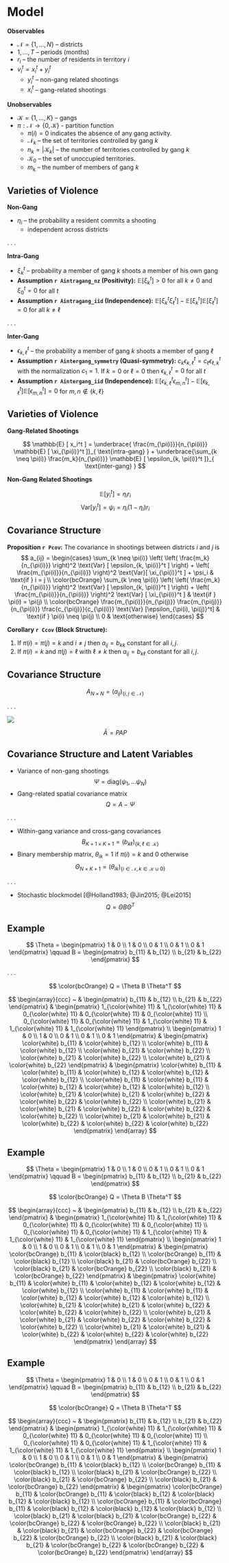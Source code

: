 # Model {id="model"}

<div class="fragment">

**Observables**

- $\mathcal{N} = \left\{1, ..., N \right\}$ -- districts
- $1, ..., T$ -- periods (months)
- $r_i$ -- the number of residents in territory $i$
- $v_i^t = x_i^t + y_i^t$
  - $y_i^t$ -- non-gang related shootings
  - $x_i^t$ -- gang-related shootings 

</div>
<div class="fragment">

**Unobservables**

- $\mathcal{K} = \left\{1, ..., K \right\}$ -- gangs
- $\pi : \mathcal{N} \rightarrow \left\{ 0, \mathcal{K} \right\}$ - partition function
  + $\pi(i) = 0$ indicates the absence of any gang activity. 
  + $\mathcal{N}_k$ -- the set of territories controlled by gang $k$ 
  + $n_k = | \mathcal{K}_k |$ -- the number of territories controlled by gang $k$
  + $\mathcal{K}_0$ -- the set of unoccupied territories. 
  + $m_k$ -- the number of members of gang $k$

</div>

## Varieties of Violence

**Non-Gang**

- $\eta_i$ -- the probability a resident commits a shooting 
  + independent across districts

. . .

**Intra-Gang**

- $\xi_k^t$ -- probability a member of gang $k$ shoots a member of his own gang
- **Assumption `r Aintragang_nz` (Positivity):** $\mathbb{E} [ \xi_k^t ] > 0$ for all $k \neq 0$ and $\xi_0^t = 0$ for all $t$
- **Assumption `r Aintragang_iid` (Independence):** $\mathbb{E} [ \xi_k^t \xi_{\ell}^t ] - \mathbb{E} [ \xi_k^t ] \mathbb{E}[ \xi_{\ell}^t ] = 0$ for all $k \neq \ell$

. . .

**Inter-Gang**

- $\epsilon_{k, \ell}^t$ -- the probability a member of gang $k$ shoots a member of gang $\ell$
- **Assumption `r Aintergang_symmetry` (Quasi-symmetry):** $c_{k} \epsilon_{k, \ell}^t = c_{\ell} \epsilon_{\ell, k}^{t}$ with the normalization $c_1 = 1$. If $k = 0$ or $\ell = 0$ then $\epsilon_{k, \ell}^t = 0$ for all $t$
- **Assumption `r Aintergang_iid` (Independence):** $\mathbb{E} [ \epsilon_{k, \ell}^t \epsilon_{m, n}^t ] - \mathbb{E} [ \epsilon_{k, \ell}^t ] \mathbb{E} [ \epsilon_{m, n}^t ] = 0$ for $m, n \notin \left\{ k, \ell \right\}$

## Varieties of Violence

**Gang-Related Shootings**

$$
\mathbb{E} [ x_i^t ] = \underbrace{ \frac{m_{\pi(i)}}{n_{\pi(i)}} \mathbb{E} [ \xi_{\pi(i)}^t ]}_{ \text{intra-gang} } + \underbrace{\sum_{k \neq \pi(i)} \frac{m_k}{n_{\pi(i)}}  \mathbb{E} [ \epsilon_{k, \pi(i)}^t ]}_{ \text{inter-gang} }
$$

**Non-Gang Related Shootings**

$$
\mathbb{E} [y_i^t] = \eta_i r_i
$$
$$
\text{Var} [ y_i^t ] = \psi_i = \eta_i (1 - \eta_i) r_i
$$

## Covariance Structure

**Proposition `r Pcov`:** The covariance in shootings between districts $i$ and $j$ is
$$
a_{ij} = \begin{cases} \sum_{k \neq \pi(i)} \left( 
\left( \frac{m_k}{n_{\pi(i)}} \right)^2 \text{Var} [  \epsilon_{k, \pi(i)}^t ] \right) +  \left( \frac{m_{\pi(i)}}{n_{\pi(i)}} \right)^2 \text{Var}[ \xi_{\pi(i)}^t ] + \psi_i & \text{if } i = j \\
\color{bcOrange} \sum_{k \neq \pi(i)} \left( 
\left( \frac{m_k}{n_{\pi(i)}} \right)^2 \text{Var} [ \epsilon_{k, \pi(i)}^t ] \right) +  \left( \frac{m_{\pi(i)}}{n_{\pi(i)}} \right)^2 \text{Var} [ \xi_{\pi(i)}^t ] & \text{if } \pi(i) = \pi(j) \\
\color{bcOrange} \frac{m_{\pi(i)}}{n_{\pi(j)}} \frac{m_{\pi(j)}}{n_{\pi(i)}} \frac{c_{\pi(j)}}{c_{\pi(i)}} \text{Var} [\epsilon_{\pi(i), \pi(j)}^t] & \text{if } \pi(i) \neq \pi(j) \\
0 & \text{otherwise}
\end{cases}
$$

**Corollary `r Ccov` (Block Structure):** 

1. If $\pi(i) = \pi(j) = k$ and $i \neq j$ then $a_{ij} = b_{kk}$ constant for all $i, j$.
2. If $\pi(i) = k$ and $\pi(j) = \ell$ with $\ell \neq k$ then $a_{ij} = b_{k \ell}$ constant for all $i, j$.

## Covariance Structure

$$
A_{N \times N} = (a_{ij})_{ \left\{ i,j \in \mathcal{N} \right\} }
$$

. . . 

![](05_figs/cartoons/block_mat.png)

$$
\bar{A} = P A P
$$

## Covariance Structure and Latent Variables

- Variance of non-gang shootings
$$
\Psi = \text{diag}(\psi_1, \dots \psi_N)
$$
- Gang-related spatial covariance matrix
$$
Q = A - \Psi
$$

. . .

- Within-gang variance and cross-gang covariances
$$
B_{K + 1 \times K + 1} = (b_{k \ell})_{ \left\{ k, \ell \in \mathcal{K} \right\} }
$$ 
- Binary membership matrix, $\theta_{ik} = 1$ if $\pi(i) = k$ and $0$ otherwise
$$
\Theta_{N \times K + 1} = (\theta_{ik})_{\left\{ i \in \mathcal{N}, k \in \mathcal{K} \cup 0 \right\} }
$$

. . .

- Stochastic blockmodel [@Holland1983; @Jin2015; @Lei2015]
$$
Q = \Theta B \Theta^T
$$

## Example

$$
\Theta = \begin{pmatrix}
1 & 0 \\
1 & 0 \\
0 & 1 \\
0 & 1 \\
0 & 1
\end{pmatrix}
\qquad
B = \begin{pmatrix}
b_{11} & b_{12} \\
b_{21} & b_{22}
\end{pmatrix}
$$

. . . 

$$
\color{bcOrange} Q = \Theta B \Theta^T
$$

$$
\begin{array}{ccc}
~ & 
\begin{pmatrix}
b_{11} & b_{12} \\
b_{21} & b_{22}
\end{pmatrix} & 
\begin{pmatrix}
1_{\color{white} 11} & 1_{\color{white} 11} & 0_{\color{white} 11} & 0_{\color{white} 11} & 0_{\color{white} 11} \\
0_{\color{white} 11} & 0_{\color{white} 11} & 1_{\color{white} 11} & 1_{\color{white} 11} & 1_{\color{white} 11} 
\end{pmatrix} \\
\begin{pmatrix}
1 & 0 \\
1 & 0 \\
0 & 1 \\
0 & 1 \\
0 & 1
\end{pmatrix} &
\begin{pmatrix}
\color{white} b_{11} & \color{white} b_{12} \\
\color{white} b_{11} & \color{white} b_{12} \\
\color{white} b_{21} & \color{white} b_{22} \\
\color{white} b_{21} & \color{white} b_{22} \\
\color{white} b_{21} & \color{white} b_{22}
\end{pmatrix} &
\begin{pmatrix}
\color{white} b_{11} & \color{white} b_{11} & \color{white} b_{12} & \color{white} b_{12} & \color{white} b_{12} \\
\color{white} b_{11} & \color{white} b_{11} & \color{white} b_{12} & \color{white} b_{12} & \color{white} b_{12} \\
\color{white} b_{21} & \color{white} b_{21} & \color{white} b_{22} & \color{white} b_{22} & \color{white} b_{22} \\
\color{white} b_{21} & \color{white} b_{21} & \color{white} b_{22} & \color{white} b_{22} & \color{white} b_{22} \\
\color{white} b_{21} & \color{white} b_{21} & \color{white} b_{22} & \color{white} b_{22} & \color{white} b_{22}
\end{pmatrix}
\end{array}
$$

## Example

$$
\Theta = \begin{pmatrix}
1 & 0 \\
1 & 0 \\
0 & 1 \\
0 & 1 \\
0 & 1
\end{pmatrix}
\qquad
B = \begin{pmatrix}
b_{11} & b_{12} \\
b_{21} & b_{22}
\end{pmatrix}
$$

$$
\color{bcOrange} Q = \Theta B \Theta^T
$$

$$
\begin{array}{ccc}
~ & 
\begin{pmatrix}
b_{11} & b_{12} \\
b_{21} & b_{22}
\end{pmatrix} & 
\begin{pmatrix}
1_{\color{white} 11} & 1_{\color{white} 11} & 0_{\color{white} 11} & 0_{\color{white} 11} & 0_{\color{white} 11} \\
0_{\color{white} 11} & 0_{\color{white} 11} & 1_{\color{white} 11} & 1_{\color{white} 11} & 1_{\color{white} 11} 
\end{pmatrix} \\
\begin{pmatrix}
1 & 0 \\
1 & 0 \\
0 & 1 \\
0 & 1 \\
0 & 1
\end{pmatrix} &
\begin{pmatrix}
\color{bcOrange} b_{11} & \color{black} b_{12} \\
\color{bcOrange} b_{11} & \color{black} b_{12} \\
\color{black} b_{21} & \color{bcOrange} b_{22} \\
\color{black} b_{21} & \color{bcOrange} b_{22} \\
\color{black} b_{21} & \color{bcOrange} b_{22}
\end{pmatrix} &
\begin{pmatrix}
\color{white} b_{11} & \color{white} b_{11} & \color{white} b_{12} & \color{white} b_{12} & \color{white} b_{12} \\
\color{white} b_{11} & \color{white} b_{11} & \color{white} b_{12} & \color{white} b_{12} & \color{white} b_{12} \\
\color{white} b_{21} & \color{white} b_{21} & \color{white} b_{22} & \color{white} b_{22} & \color{white} b_{22} \\
\color{white} b_{21} & \color{white} b_{21} & \color{white} b_{22} & \color{white} b_{22} & \color{white} b_{22} \\
\color{white} b_{21} & \color{white} b_{21} & \color{white} b_{22} & \color{white} b_{22} & \color{white} b_{22}
\end{pmatrix}
\end{array}
$$

## Example

$$
\Theta = \begin{pmatrix}
1 & 0 \\
1 & 0 \\
0 & 1 \\
0 & 1 \\
0 & 1
\end{pmatrix}
\qquad
B = \begin{pmatrix}
b_{11} & b_{12} \\
b_{21} & b_{22}
\end{pmatrix}
$$

$$
\color{bcOrange} Q = \Theta B \Theta^T
$$

$$
\begin{array}{ccc}
~ & 
\begin{pmatrix}
b_{11} & b_{12} \\
b_{21} & b_{22}
\end{pmatrix} & 
\begin{pmatrix}
1_{\color{white} 11} & 1_{\color{white} 11} & 0_{\color{white} 11} & 0_{\color{white} 11} & 0_{\color{white} 11} \\
0_{\color{white} 11} & 0_{\color{white} 11} & 1_{\color{white} 11} & 1_{\color{white} 11} & 1_{\color{white} 11} 
\end{pmatrix} \\
\begin{pmatrix}
1 & 0 \\
1 & 0 \\
0 & 1 \\
0 & 1 \\
0 & 1
\end{pmatrix} &
\begin{pmatrix}
\color{bcOrange} b_{11} & \color{black} b_{12} \\
\color{bcOrange} b_{11} & \color{black} b_{12} \\
\color{black} b_{21} & \color{bcOrange} b_{22} \\
\color{black} b_{21} & \color{bcOrange} b_{22} \\
\color{black} b_{21} & \color{bcOrange} b_{22}
\end{pmatrix} &
\begin{pmatrix}
\color{bcOrange} b_{11} & \color{bcOrange} b_{11} & \color{black} b_{12} & \color{black} b_{12} & \color{black} b_{12} \\
\color{bcOrange} b_{11} & \color{bcOrange} b_{11} & \color{black} b_{12} & \color{black} b_{12} & \color{black} b_{12} \\
\color{black} b_{21} & \color{black} b_{21} & \color{bcOrange} b_{22} & \color{bcOrange} b_{22} & \color{bcOrange} b_{22} \\
\color{black} b_{21} & \color{black} b_{21} & \color{bcOrange} b_{22} & \color{bcOrange} b_{22} & \color{bcOrange} b_{22} \\
\color{black} b_{21} & \color{black} b_{21} & \color{bcOrange} b_{22} & \color{bcOrange} b_{22} & \color{bcOrange} b_{22}
\end{pmatrix}
\end{array}
$$